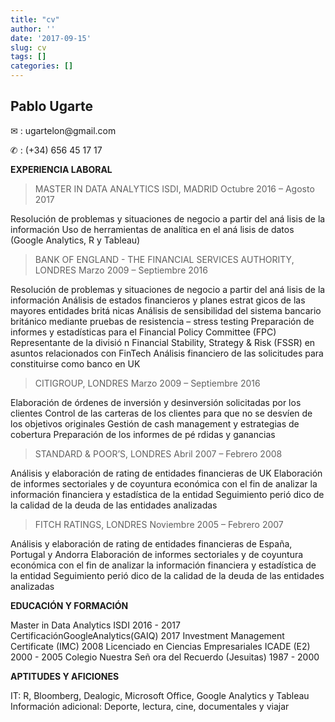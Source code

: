 ```yaml
---
title: "cv"
author: ''
date: '2017-09-15'
slug: cv
tags: []
categories: []
---
```


## Pablo Ugarte

 ✉ : ugartelon@gmail.com 
 
 ✆ : (+34) 656 45 17 17

**EXPERIENCIA LABORAL**

>MASTER IN DATA ANALYTICS ISDI, MADRID                          Octubre 2016 – Agosto 2017 

Resolución de problemas y situaciones de negocio a partir del aná lisis de la información
Uso de herramientas de analı́tica en el aná lisis de datos (Google Analytics, R y Tableau)

>BANK OF ENGLAND - THE FINANCIAL SERVICES AUTHORITY, LONDRES  Marzo 2009 – Septiembre 2016

Resolución de problemas y situaciones de negocio a partir del aná lisis de la información
Análisis de estados financieros y planes estrat gicos de las mayores entidades britá nicas
Análisis de sensibilidad del sistema bancario británico mediante pruebas de resistencia –
stress testing
Preparación de informes y estadı́sticas para el Financial Policy Committee (FPC)
Representante de la divisió n Financial Stability, Strategy & Risk (FSSR) en asuntos
relacionados con FinTech
Análisis financiero de las solicitudes para constituirse como banco en UK

>CITIGROUP, LONDRES                                           Marzo 2009 – Septiembre 2016

Elaboración de órdenes de inversión y desinversión solicitadas por los clientes
Control de las carteras de los clientes para que no se desvı́en de los objetivos originales
Gestión de cash management y estrategias de cobertura
Preparación de los informes de pé rdidas y ganancias

>STANDARD & POOR’S, LONDRES                                      Abril 2007 – Febrero 2008

Análisis y elaboración de rating de entidades financieras de UK
Elaboración de informes sectoriales y de coyuntura económica con el fin de analizar la
información financiera y estadı́stica de la entidad
Seguimiento perió dico de la calidad de la deuda de las entidades analizadas

>FITCH RATINGS, LONDRES                                      Noviembre 2005 – Febrero 2007

Análisis y elaboración de rating de entidades financieras de España, Portugal y Andorra
Elaboración de informes sectoriales y de coyuntura económica con el fin de analizar la
información financiera y estadı́stica de la entidad
Seguimiento perió dico de la calidad de la deuda de las entidades analizadas

**EDUCACIÓN Y FORMACIÓN**

Master in Data Analytics ISDI                                2016 - 2017
CertificaciónGoogleAnalytics(GAIQ)                           2017
Investment Management Certificate (IMC)                      2008
Licenciado en Ciencias Empresariales ICADE (E2)              2000 - 2005
Colegio Nuestra Señ ora del Recuerdo (Jesuitas)              1987 - 2000

**APTITUDES Y AFICIONES**

IT: R, Bloomberg, Dealogic, Microsoft Office, Google Analytics y Tableau
Información adicional: Deporte, lectura, cine, documentales y viajar
